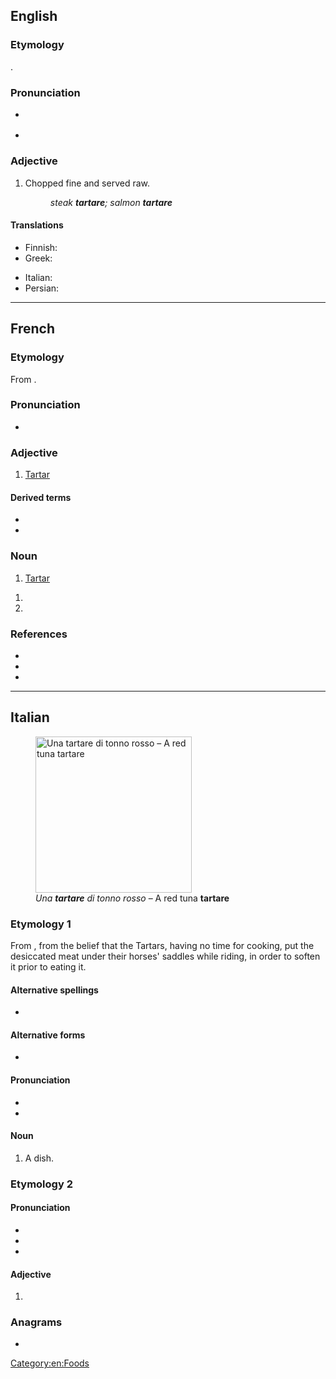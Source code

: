 {{also|Tartare}}

==English==
{{wikipedia|steak tartare}}

===Etymology===
{{etyl|fr|en}} {{m|fr|tartare}}.

===Pronunciation===
* {{a|rhotic}} {{IPA|/tɑːɹˈtɑːɹ/|lang=en}}
* {{a|non-rhotic}} {{IPA|/tɑːˈtɑː/|lang=en}}

===Adjective===
{{en-adj|-}}

# Chopped fine and served raw.
#: ''steak '''tartare'''; salmon '''tartare'''''

====Translations====
{{trans-top}}
* Finnish: {{t+|fi|tartar}}
* Greek: {{t+|el|ταρτάρ}}
{{trans-mid}}
* Italian: {{t|it|tartar|f}}
* Persian: {{t+|fa|تارتار|tr=târtâr}}
{{trans-bottom}}

[[Category:en:Foods]]

----

==French==

===Etymology===
From {{der|fr|frm|tartar}}.

===Pronunciation===
* {{fr-IPA}}

===Adjective===
{{fr-adj|mf}}

# [[Tartar]] {{gloss|of or relating to the people or culture of Tartars}}

====Derived terms====
* {{l|fr|sauce tartare}}
* {{l|fr|steak tartare}}

===Noun===
{{fr-noun|mf}}

# [[Tartar]] {{gloss|A member of the various tribes and their descendants of Tartary}} 

{{fr-noun|m|~}}

# {{short for|steak tartare|lang=it}}
# {{synonym of|tatar|t=[[Tatar]] language|lang=fr}}

===References===
* {{R:fr:Collins}}
* {{R:Reverso}}
* {{R:TLFi}}

{{topics|fr|Foods|Languages}}

----

==Italian==
[[File:Tartare_di_tonno_rosso.jpg|thumb|right|250px|''Una '''tartare''' di tonno rosso'' – A red tuna '''tartare''']]

===Etymology 1===
From {{der|it|fr|tartare||Tartar}}, from the belief that the Tartars, having no time for cooking, put the desiccated meat under their horses' saddles while riding, in order to soften it prior to eating it.

====Alternative spellings====
* {{alter|it|tartar}}

====Alternative forms====
* {{alter|it|tartara}}

====Pronunciation====
* {{IPA|/tarˈtar/|[t̪är̺ˈt̪är̺]|lang=it}}
* {{hyph|tar|tare|lang=it}}

====Noun====
{{it-noun|f|-}}

# A {{l|en|tartare}} dish.
#: {{ux|it|Vorrei una '''tartare''' di tonno, per favore.|inline=1|I'll have a tuna '''tartare''', please.}}

===Etymology 2===
{{nonlemma}}

====Pronunciation====
* {{IPA|/ˈtar.ta.re/|[ˈt̪är̺t̪är̺e̞̞]|lang=it}}
* {{it-stress|tàrtare}}
* {{hyphenation|tar|ta|re|lang=it}}

====Adjective====
{{it-adj-form|f|p}}

# {{it-adj form of|tartaro|f|pl}}

===Anagrams===
* {{anagrams|it|atterra|atterrà}}

{{topics|it|Foods}}